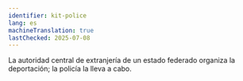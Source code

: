 ```yaml
---
identifier: kit-police
lang: es
machineTranslation: true
lastChecked: 2025-07-08
---
```


La autoridad central de extranjería de un estado federado organiza la deportación; la policía la lleva a cabo.

<BlockBox identifier="police">
    <Block identifier="police" collection="flyers" />
</BlockBox>
